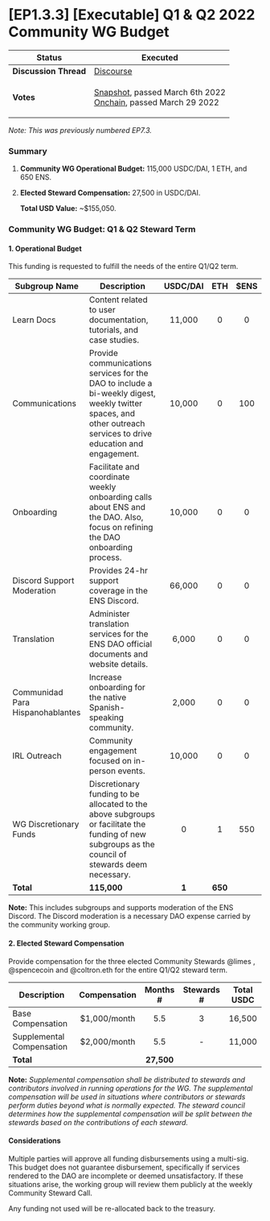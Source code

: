 # \[EP1.3.3] \[Executable] Q1 & Q2 2022 Community WG Budget

| **Status**            | Executed                                                                                                                                                                                                                                                                                                                                                                                        |
| --------------------- | ----------------------------------------------------------------------------------------------------------------------------------------------------------------------------------------------------------------------------------------------------------------------------------------------------------------------------------------------------------------------------------------------- |
| **Discussion Thread** | [Discourse](https://discuss.ens.domains/t/ep-7-3-executable-q1-q2-2022-community-working-group-budget-request/11046/5)                                                                                                                                                                                                                                                                          |
| **Votes**             | <p><a href="https://snapshot.org/#/ens.eth/proposal/0x29040b3196c4d7109fdb7b55b8bfd5e85dd074d3cb22266e0d94cc42cfad1eb2">Snapshot</a>, passed March 6th 2022<br /><a href="https://www.withtally.com/governance/eip155:1:0x323A76393544d5ecca80cd6ef2A560C6a395b7E3/proposal/115615865324623814833258987703837575663427750121726187103053182962864855260310">Onchain</a>, passed March 29 2022</p> |

_Note: This was previously numbered EP7.3._

### Summary

1. **Community WG Operational Budget:** 115,000 USDC/DAI, 1 ETH, and 650 ENS.
2.  **Elected Steward Compensation:** 27,500 in USDC/DAI.

    **Total USD Value:** \~$155,050.

### Community WG Budget: Q1 & Q2 Steward Term

#### 1. Operational Budget

This funding is requested to fulfill the needs of the entire Q1/Q2 term.

| Subgroup Name                    | Description                                                                                                                                                      | USDC/DAI |   ETH   | $ENS |
| -------------------------------- | ---------------------------------------------------------------------------------------------------------------------------------------------------------------- | :------: | :-----: | :--: |
| Learn Docs                       | Content related to user documentation, tutorials, and case studies.                                                                                              |  11,000  |    0    |   0  |
| Communications                   | Provide communications services for the DAO to include a bi-weekly digest, weekly twitter spaces, and other outreach services to drive education and engagement. |  10,000  |    0    |  100 |
| Onboarding                       | Facilitate and coordinate weekly onboarding calls about ENS and the DAO. Also, focus on refining the DAO onboarding process.                                     |  10,000  |    0    |   0  |
| Discord Support Moderation       | Provides 24-hr support coverage in the ENS Discord.                                                                                                              |  66,000  |    0    |   0  |
| Translation                      | Administer translation services for the ENS DAO official documents and website details.                                                                          |   6,000  |    0    |   0  |
| Communidad Para Hispanohablantes | Increase onboarding for the native Spanish-speaking community.                                                                                                   |   2,000  |    0    |   0  |
| IRL Outreach                     | Community engagement focused on in-person events.                                                                                                                |  10,000  |    0    |   0  |
| WG Discretionary Funds           | Discretionary funding to be allocated to the above subgroups or facilitate the funding of new subgroups as the council of stewards deem necessary.               |     0    |    1    |  550 |
| **Total**                        | **115,000**                                                                                                                                                      |   **1**  | **650** |      |

**Note:** This includes subgroups and supports moderation of the ENS Discord. The Discord moderation is a necessary DAO expense carried by the community working group.

#### 2. Elected Steward Compensation

Provide compensation for the three elected Community Stewards @limes , @spencecoin and @coltron.eth for the entire Q1/Q2 steward term.

| Description               | Compensation |  Months #  | Stewards # | Total USDC |
| ------------------------- | :----------: | :--------: | :--------: | :--------: |
| Base Compensation         | $1,000/month |     5.5    |      3     |   16,500   |
| Supplemental Compensation | $2,000/month |     5.5    |      -     |   11,000   |
| **Total**                 |              | **27,500** |            |            |

**Note:** _Supplemental compensation shall be distributed to stewards and contributors involved in running operations for the WG. The supplemental compensation will be used in situations where contributors or stewards perform duties beyond what is normally expected. The steward council determines how the supplemental compensation will be split between the stewards based on the contributions of each steward._

#### Considerations

Multiple parties will approve all funding disbursements using a multi-sig. This budget does not guarantee disbursement, specifically if services rendered to the DAO are incomplete or deemed unsatisfactory. If these situations arise, the working group will review them publicly at the weekly Community Steward Call.

Any funding not used will be re-allocated back to the treasury.